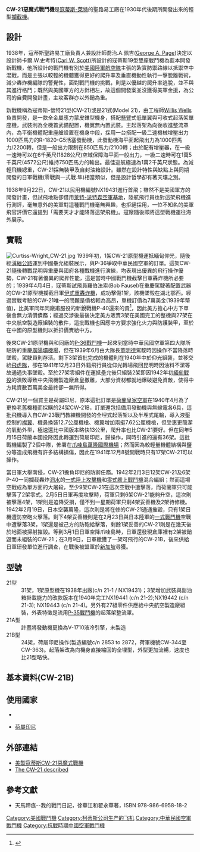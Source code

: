 {{refimprove|time=2013-10-16T15:24:47+00:00}}
{{Infobox Aircraft
  |name = CW-21惡魔式戰鬥機
  |image = Image:Curtiss-Wright CW-21 (photo).jpg
  |type = 戰鬥機
  |manufacturer = [[柯蒂斯飞机与发动机公司|寇蒂斯-萊特]]
  |designer = 
  |introduction = 1938年9月22日
  |primary user = 印尼荷蘭軍<br>中華民國空軍
  |more users = 
  |number built = 55架
}}

'''CW-21惡魔式戰鬥機'''是[[柯蒂斯飞机与发动机公司|寇蒂斯-萊特]]的聖路易工廠在1930年代後期所開發出來的輕型[[攔截機|攔截機]]。

==設計==

1938年，寇蒂斯聖路易工廠負責人兼設計師喬治.A.佩吉([[George_A._Page|George A. Page]])決定以設計師卡爾.W.史考特([[Carl_W._Scott|Carl W. Scott]])所設計的寇蒂斯19型雙座戰鬥機為藍本開發新戰機，他所設計的戰鬥機有別於[[美國陸軍航空兵團|美國陸軍航空隊]]主張的紮實防禦路線以抵禦空中混戰，而是主張以較輕的機體獲得更好的爬升率及垂直機動性執行一擊脫離戰術，減少轟炸機編隊的警覺性，面對戰鬥機的挑戰，則是以優越的爬升率逃脫，並不與其進行格鬥；既然與美國軍方的方針相左，故這個開發案並沒獲得美軍金援，為公司的自費開發計畫，主攻客群亦以外銷為重。

新戰機稱為寇蒂斯-懷特21型(CW-21)或是21式(Model 21)，由工程師[[Willis_Wells|Willis Wells]]負責開發，是一款全金屬應力蒙皮錐型機身，搭配[[懸臂|懸臂]]式低單翼與可收式起落架單座機，武裝則為全機首武備配置，機翼無內置武裝。主起落架為向後收進整流罩內，為平衡機體配重座艙設置在機身中段，採用一台搭配一級二速機械增壓出力1000匹馬力的R-1820-G5活塞發動機，此發動機海平面起飛出力為1000匹馬力/2200轉，但是一般出力限制在850匹馬力/2100轉；由於配有增壓器，在一級一速時可以在6千英尺(1828公尺)空域保障海平面一般出力，一級二速時可在1萬5千英尺(4572公尺)維持750匹馬力的輸出。最佳巡航極速為1萬2千英尺狀態。為減輕飛機總重，CW-21採無裝甲及自封油箱設計。雖然在設計特性與缺點上與同期開發的日軍戰機(零戰與一式戰.隼)相當類似，但是設計哲學卻有著天壤之別。

1938年9月22日，CW-21以民用機編號NX19431進行首飛；雖然不是美國軍方的開發計畫，但試飛地點卻借用[[萊特-派特森空軍基地|萊特-派特森空軍基地]]，陸航飛行員也對這架飛機進行測評，毫無意外的美軍對這種戰鬥機毫無興趣，也拒絕採用，一位不知名的美軍飛官評價它還提到「需要天才才能降落這架飛機」。寇廠隨後即將這型戰機運往海外展示。

==實戰==
[[File:Curtiss-Wright_CW-21.jpg|thumb]]
1939年初，1架CW-21原型機運抵緬甸仰光，隨後經[[滇緬公路|滇緬公路]]運到中國壘允組裝展示，與P-36爭取中華民國空軍的訂單。這架CW-21隨後轉戰昆明與重慶與國府各種戰機進行演練，均表現出優異的飛行操作優勢，CW-21有著優異的爬昇性能，這是當時中國戰鬥機截擊日軍轟炸機所必要的；1939年4月4日，寇蒂斯試飛員羅伯法索(Bob Fausel)在重慶駕駛著配置武器的CW-21原型機攔截日軍[[BR.20轟炸機|伊式重轟炸機]]，成功擊傷1架，該機墜毀在湖北鄂西。經過實戰考驗的CW-21唯一的問題是價格較為高昂，單機訂價為7萬美金(1939年幣值)，比美軍同年同廠甫服役的新銳戰機P-40還來的貴<ref>{{Cite web |url=http://www.usaaf.net/digest/t82.htm |title=Average Unit Cost of Airplanes Authorized, By Principal Model: Fiscal Years 1939 to 1945 |accessdate=2014-04-30 |archive-date=2012-11-02 |archive-url=https://web.archive.org/web/20121102211638/http://www.usaaf.net/digest/t82.htm |dead-url=no }}</ref>，因此美方擔心中方下單後會無力清償債務；經過交涉後最後決定美方販賣3架在美國完工的整機與27架在中央航空製造廠組裝的散件，這批戰機也因應中方要求強化火力與防護裝甲，至於在中國的原型機則以折扣價賣給中方。

後來CW-21原型機與和同廠的[[P-36戰鬥機|P-36戰鬥機]]一起來到當時中華民國空軍第四大隊所駐防的重慶[[廣陽壩機場|廣陽壩機場]]，但在1939年6月由大隊長[[董明德|董明德]]駕駛時因操作不當降落時墜毀，駕駛員則存活。剩下3架首批完成的機體則在1940年中於仰光組裝，並移交給[[飛虎隊|飛虎隊]]，卻在1941年12月23日外籍飛行員從仰光轉場飛回昆明時因油料不潔等故通通失事墜毀。至於27架零組件在運抵壘允後只組裝2架即因1942年初[[緬甸戰役|緬甸戰役]]的潰敗導致中央飛機製造廠倉皇撤離，大部分資材都就地爆破避免資敵，使得中方耗資數百萬美金最終卻一無所得。

CW-21另一個買主是荷屬印尼，原本這批訂單是[[荷蘭皇家空軍|荷蘭皇家空軍]]在1940年4月為了更換老舊機種而採購的24架CW-21B，訂單還包括備用發動機與無線電各6具，這批飛機導入自CW-23戰鬥教練機開發的全埋式起落架以及半埋式尾輪，導入液壓控制的[[襟翼|襟翼]]、機鼻換裝12.7公厘機槍、機翼增加兩挺7.62公厘機槍，但受惠更簡潔的氣動外型，極速還比中國版本略快13公里，爬升率也比CW-21要好。但在同年5月15日荷蘭本國投降因此轉運到荷屬印尼，歸{{link-en|荷蘭皇家東印度陸軍航空隊|Military Aviation of the Royal Netherlands East Indies Army}}操作，同時引進的還有36架{{link-en|CW-22教練機|Curtiss-Wright CW-22}}。這批戰機編製了2個中隊，佈署在[[爪哇島|爪哇島]][[萬隆國際機場|萬隆國際機場]]；然而因為較輕量機體結構與鹽分等造成飛機有許多結構損傷，因此在1941年12月8號開戰時只有17架CW-21可以操作。

當日軍大舉南侵，CW-21擔負印尼的防禦任務。1942年2月3日12架CW-21及6架P-40一同攔截轟炸[[泗水|泗水]]的[[一式陸上攻擊機|一式陸上攻擊機]]和[[零式艦上戰鬥機|零式艦上戰鬥機]]混合編組；然而這場空戰成為單方面的大屠殺，至少9架CW-21在這次空戰中遭擊落，而荷蘭軍只可能擊落了2架零式。2月5日日軍再度攻擊時，荷軍只剩6架CW-21能夠升空，這次則被擊落4架，1架則是迫降受損，僅不到一星期荷軍只剩4架妥善機及2架待修機。1942年2月19日，日本空襲萬隆，這次則是將在修的CW-21通通摧毀，只有1架日機遭防空砲火擊落。剩下4架妥善機則是在2月23日與日本陸軍的[[一式戰鬥機|一式戰鬥機]]空戰中遭擊落3架，1架還是被己方的防砲給擊落，剩餘1架妥善的CW-21則是在幾天後於地面被掃射摧毀。等到3月1日日軍空降爪哇島時，日軍還發現倉庫裡有2架被銷毀而未組裝的CW-21；在3月9日，日軍繳獲了一架可飛行的CW-21B，後來供給日軍研發單位進行調查，在戰後被盟軍於[[新加坡|新加坡]]尋獲。

==型號==
;21型
:31架，1架原型機在1938年出廠(c/n 21-1 / NX19431)；3架增加武裝與副油箱掛載能力的改款版本在1940年完工NX19441 (c/n 21-2);NX19442 (c/n 21-3); NX19443 (c/n 21-4)。另外有27組零件供應給中央航空製造廠組裝，外表特徵是流用[[P-35戰鬥機|P-35戰鬥機]]的起落架整流罩。
;21A型
:計畫將發動機更換為V-1710液冷引擎，未製造
;21B型
:24架，荷屬印尼操作(製造編號c/n 2853 to 2872，荷軍機號CW-344至CW-363)。起落架改為向機身直接縮回的全埋型，外型更加流暢，速度也比21型略快。

==基本資料(CW-21B)==
{{aircraft specifications
|plane or copter?=plane
|jet or prop?=prop
|ref=Curtiss Aircraft 1907–1947<ref name="Bowers Curtiss p463">Bowers 1979, p. 463.</ref>
|crew=1人
|capacity=
|payload main=
|payload alt=
|length main= 27 ft 2½ 英尺
|length alt= 8.29 公尺
|span main= 35 ft 0 英尺
|span alt= 10.66 公尺
|height main= 8 ft 2 英尺
|height alt= 2.48 公尺
|area main= 16.19 平方公尺
|area alt= 174.3 ft²
|airfoil=
|empty weight main= 3,382 磅
|empty weight alt= 1,534 公斤
|loaded weight main= 4,500 磅
|loaded weight alt= 2,041 公斤
|useful load main=
|useful load alt=
|max takeoff weight main=
|max takeoff weight alt=
|more general=
|engine (prop)= 懷特R-1820-G5
|type of prop= 9汽缸空冷活塞引擎
|number of props=1
|power main= 1000匹馬力
|power alt=
|power original=
|max speed main= 314 英里
|max speed alt=273節，505公里/小時
|max speed more=at 12,200 英尺 (3,700 公尺)
|cruise speed main= 282英里
|cruise speed alt=245節，454公里/小時
|stall speed main=
|stall speed alt=
|never exceed speed main=
|never exceed speed alt=
|range main= 630 mi
|range alt=548 [[nautical_mile|nmi]], 1,014 公里
|ceiling main= 10,500公尺 
|ceiling alt= 34,300 英尺
|climb rate main= 22.9 公尺/秒 
|climb rate alt= 4,500 英尺/分鐘<ref name="Green v4 p77">Green 1961, p. 77.</ref>
|loading main=
|loading alt=
|power/mass main=
|power/mass alt=
|guns=<ref name="Green v4 p77"/><br/>機首2挺
**[[白朗寧M1919中型機槍|白朗寧M1919中型機槍]]或[[白朗寧M2重機槍|白朗寧M2重機槍]]
|avionics=
}}


==使用國家==
*{{ROC}}
*{{flagicon|Netherlands}} [[荷屬東印度|荷屬印尼]]

==外部連結==
*[https://web.archive.org/web/20131016141945/http://cwlam2000.0catch.com/caf42.htm 美製寇蒂斯CW-21惡魔式戰機]
*[https://web.archive.org/web/20150111224053/http://www.warbirdforum.com/cw212.htm The CW-21 described]
==參考文獻==
<references/>
*天馬蹄痕--我的戰鬥日記，徐華江和翟永華著，ISBN 978-986-6958-18-2

{{抗戰時期中華民國軍用飛機}}

[[Category:美國戰鬥機|Category:美國戰鬥機]]
[[Category:柯蒂斯公司生产的飞机|Category:柯蒂斯公司生产的飞机]]
[[Category:中華民國空軍戰鬥機|Category:中華民國空軍戰鬥機]]
[[Category:抗戰時期中國空軍戰鬥機|Category:抗戰時期中國空軍戰鬥機]]